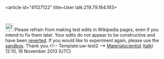 <article id="41127122" title=User talk:219.79.164.193>
	<talkpage id="41127122" title="User talk:219.79.164.193">
[[File:Information orange.svg|25px|alt=Information icon]] Please refrain from making test edits in Wikipedia pages,  even if you intend to fix them later. Your edits do not appear to be constructive and have been [[Help:Reverting|reverted]]. If you would like to experiment again, please use the [[Wikipedia:Sandbox|sandbox]]. Thank you.&lt;!-- Template:uw-test2 --&gt; [[User:Materialscientist|Materialscientist]] ([[User talk:Materialscientist|talk]]) 12:10, 19 November 2013 (UTC)
	</talkpage>
</article>